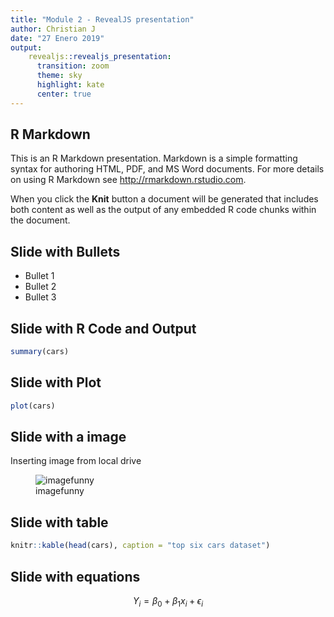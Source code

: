 ```yaml
---
title: "Module 2 - RevealJS presentation"
author: Christian J
date: "27 Enero 2019"
output: 
    revealjs::revealjs_presentation:
      transition: zoom
      theme: sky
      highlight: kate
      center: true
---
```


## R Markdown

This is an R Markdown presentation. Markdown is a simple formatting syntax for authoring HTML, PDF, and MS Word documents. For more details on using R Markdown see <http://rmarkdown.rstudio.com>.

When you click the **Knit** button a document will be generated that includes both content as well as the output of any embedded R code chunks within the document.

## Slide with Bullets

- Bullet 1
- Bullet 2
- Bullet 3

## Slide with R Code and Output

```r
summary(cars)
```

## Slide with Plot

```r
plot(cars)
```

## Slide with a image

Inserting image from local drive

![imagefunny](image.PNG)

## Slide with table
```r
knitr::kable(head(cars), caption = "top six cars dataset")
```

## Slide with equations


$$Y_i = \beta_0 + \beta_1x_i + \epsilon_i$$

